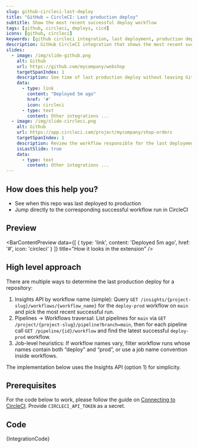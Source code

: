 ```yaml
---
slug: github-circleci-last-deploy
title: "GitHub → CircleCI: Last production deploy"
subtitle: Show the most recent successful deploy workflow
tags: [github, circleci, deploys, cicd]
icons: [github, circleci]
keywords: [github circleci integration, last deployment, production deploy, ci cd status, github circleci]
description: GitHub CircleCI integration that shows the most recent successful production deployment and workflow status directly from your repository page.
slides:
  - image: /img/slide-github.png
    alt: Github
    url: https://github.com/mycompany/webshop
    targetSpanIndex: 1
    description: See time of last production deploy without leaving GitHub
    data:
      - type: link
        content: "Deployed 5m ago"
        href: '#'
        icon: circleci
      - type: text
        content: Other integrations ...
  - image: /img/slide-circleci.png
    alt: Github
    url: https://app.circleci.com/project/mycompany/shop-orders
    targetSpanIndex: 1
    description: Review the workflow responsible for the last deployment
    isLastSlide: true
    data:
      - type: text
        content: Other integrations ...
---
```



<SlideshowWrapper slides={frontMatter.slides} />

## How does this help you?

* See when this repo was last deployed to production
* Jump directly to the corresponding successful workflow run in CircleCI

## Preview

<BarContentPreview data={[
    {
      type: 'link',
      content: 'Deployed 5m ago',
      href: '#',
      icon: 'circleci'
    }
  ]} title="How it looks in the extension" />

## High level approach
There are multiple ways to determine the last production deploy for a repository:

1. Insights API by workflow name (simple): Query `GET /insights/{project-slug}/workflows/{workflow_name}` for the `deploy-prod` workflow on `main` and pick the most recent successful run.
2. Pipelines → Workflows traversal: List pipelines for `main` via `GET /project/{project-slug}/pipeline?branch=main`, then for each pipeline call `GET /pipeline/{id}/workflow` and find the latest successful `deploy-prod` workflow.
3. Job-level heuristics: If workflow names vary, filter workflow runs whose names contain both “deploy” and “prod”, or use a job name convention inside workflows.

The implementation below uses the Insights API (option 1) for simplicity.

## Prerequisites
For the code below to work, please follow the guide on [Connecting to CircleCI](/docs/recipes/connecting-to-circleci). Provide `CIRCLECI_API_TOKEN` as a secret.

## Code
<CodeBlock language="javascript" title="github.circleci.last-deploy.integration.example.js">
{IntegrationCode}
</CodeBlock>
